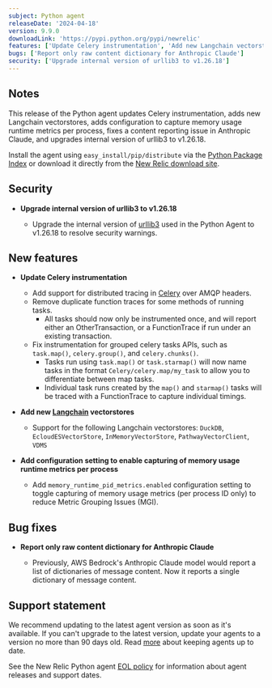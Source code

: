 ```yaml
---
subject: Python agent
releaseDate: '2024-04-18'
version: 9.9.0
downloadLink: 'https://pypi.python.org/pypi/newrelic'
features: ['Update Celery instrumentation', 'Add new Langchain vectorstores', 'Add configuration to capture memory usage runtime metrics per process']
bugs: ['Report only raw content dictionary for Anthropic Claude']
security: ['Upgrade internal version of urllib3 to v1.26.18']
---
```


## Notes

This release of the Python agent updates Celery instrumentation, adds new Langchain vectorstores, adds configuration to capture memory usage runtime metrics per process, fixes a content reporting issue in Anthropic Claude, and upgrades internal version of urllib3 to v1.26.18.

Install the agent using `easy_install/pip/distribute` via the [Python Package Index](https://pypi.python.org/pypi/newrelic) or download it directly from the [New Relic download site](https://download.newrelic.com/python_agent/release).

## Security

* **Upgrade internal version of urllib3 to v1.26.18**

    * Upgrade the internal version of [urllib3](https://pypi.org/project/urllib3/) used in the Python Agent to v1.26.18 to resolve security warnings.

## New features

* **Update Celery instrumentation**

    * Add support for distributed tracing in [Celery](https://pypi.org/project/celery/) over AMQP headers.
    * Remove duplicate function traces for some methods of running tasks.
      * All tasks should now only be instrumented once, and will report either an OtherTransaction, or a FunctionTrace if run under an existing transaction.
    * Fix instrumentation for grouped celery tasks APIs, such as `task.map()`, `celery.group()`, and `celery.chunks()`.
      * Tasks run using `task.map()` or `task.starmap()` will now name tasks in the format `Celery/celery.map/my_task` to allow you to differentiate between map tasks.
      * Individual task runs created by the `map()` and `starmap()` tasks will be traced with a FunctionTrace to capture individual timings.

* **Add new [Langchain](https://pypi.org/project/langchain/) vectorstores**

    * Support for the following Langchain vectorstores: `DuckDB`, `EcloudESVectorStore`, `InMemoryVectorStore`, `PathwayVectorClient`, `VDMS`

* **Add configuration setting to enable capturing of memory usage runtime metrics per process**

    * Add `memory_runtime_pid_metrics.enabled` configuration setting to toggle capturing of memory usage metrics (per process ID only) to reduce Metric Grouping Issues (MGI).

## Bug fixes

* **Report only raw content dictionary for Anthropic Claude**

    * Previously, AWS Bedrock's Anthropic Claude model would report a list of dictionaries of message content. Now it reports a single dictionary of message content.

## Support statement

We recommend updating to the latest agent version as soon as it's available. If you can't upgrade to the latest version, update your agents to a version no more than 90 days old. Read [more](/docs/new-relic-solutions/new-relic-one/install-configure/update-new-relic-agent/) about keeping agents up to date.

See the New Relic Python agent [EOL policy](/docs/apm/agents/python-agent/getting-started/python-agent-eol-policy/) for information about agent releases and support dates.
